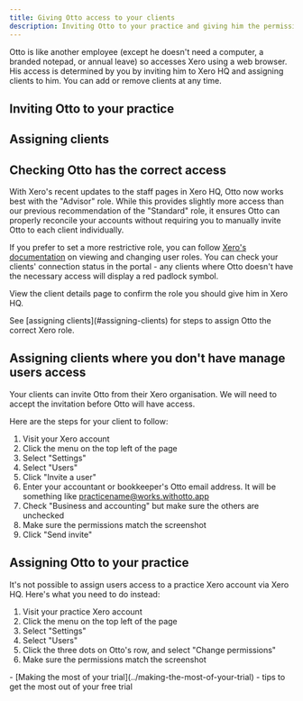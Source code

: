 ```yaml
---
title: Giving Otto access to your clients
description: Inviting Otto to your practice and giving him the permissions he needs
---
```






Otto is like another employee (except he doesn't need a computer, a branded notepad, or annual leave) so accesses Xero using a web browser. His access is determined by you by inviting him to Xero HQ and assigning clients to him. You can add or remove clients at any time.

## Inviting Otto to your practice
<GuideJar id="c81b6e01-92c0-4c4f-a521-490ea5d610b2"></GuideJar>

## Assigning clients
<GuideJar id="95d7ff8c-c019-49e8-be50-559a2942c6f1"></GuideJar>

## Checking Otto has the correct access
With Xero's recent updates to the staff pages in Xero HQ, Otto now works best with the "Advisor" role. While this provides slightly more access than our previous recommendation of the "Standard" role, it ensures Otto can properly reconcile your accounts without requiring you to manually invite Otto to each client individually.

If you prefer to set a more restrictive role, you can follow [Xero's documentation](https://central.xero.com/s/article/Change-a-user-s-role-or-permissions?userregion=true) on viewing and changing user roles. You can check your clients' connection status in the portal - any clients where Otto doesn't have the necessary access will display a red padlock symbol.

<ClickableImage src={clientListImage}
                alt="Client list showing clients where Otto does not have the correct access"/>

View the client details page to confirm the role you should give him in Xero HQ.

<ClickableImage src={clientDetailImage}
                alt="Client details with a message that Otto does not have the correct access"/>

<Aside>
    See [assigning clients](#assigning-clients) for steps to assign Otto the correct Xero role.
</Aside>

## Assigning clients where you don't have manage users access
Your clients can invite Otto from their Xero organisation. We will need to accept the invitation before Otto will have access.

Here are the steps for your client to follow:

1. Visit your Xero account
2. Click the menu on the top left of the page
3. Select "Settings"
4. Select "Users"
5. Click "Invite a user"
6. Enter your accountant or bookkeeper's Otto email address. It will be something like practicename@works.withotto.app
7. Check "Business and accounting" but make sure the others are unchecked
8. Make sure the permissions match the screenshot
9. Click "Send invite"

<ClickableImage src={practiceImage}
                alt="The permissions that Otto should be given when he is invited from your Xero organisation"/>

## Assigning Otto to your practice
It's not possible to assign users access to a practice Xero account via Xero HQ. Here's what you need to do instead:

1. Visit your practice Xero account
2. Click the menu on the top left of the page
3. Select "Settings"
4. Select "Users"
5. Click the three dots on Otto's row, and select "Change permissions"
6. Make sure the permissions match the screenshot

<ClickableImage src={practiceImage}
                alt="The permissions that Otto should be given for your practice"/>

<Aside type="tip" title="Related pages">
    - [Making the most of your trial](../making-the-most-of-your-trial) - tips to get the most out of your free trial
</Aside>
